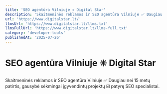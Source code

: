 ```yaml
---
title: 'SEO agentūra Vilniuje ✳️ Digital Star'
description: 'Skaitmeninės reklamos ir SEO agentūra Vilniuje ✅ Daugiau nei 15 metų patirtis, gausybė sėkmingai įgyvendintų projektų ☑️ patyrę SEO specialistai.'
url: 'https://www.digitalstar.lt/'
llmsUrl: 'https://www.digitalstar.lt/llms.txt'
llmsFullUrl: 'https://www.digitalstar.lt/llms-full.txt'
category: 'developer-tools'
publishedAt: '2025-07-26'
---
```


# SEO agentūra Vilniuje ✳️ Digital Star

Skaitmeninės reklamos ir SEO agentūra Vilniuje ✅ Daugiau nei 15 metų patirtis, gausybė sėkmingai įgyvendintų projektų ☑️ patyrę SEO specialistai.
